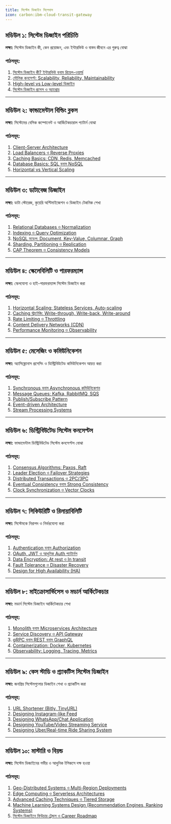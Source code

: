 ```yaml
---
title: সিস্টেম ডিজাইন সিলেবাস
icon: carbon:ibm-cloud-transit-gateway
---
```


## মডিউল ১: সিস্টেম ডিজাইন পরিচিতি

**লক্ষ্য:** সিস্টেম ডিজাইন কী, কেন প্রয়োজন, এবং ইন্টারভিউ ও বাস্তব জীবনে এর গুরুত্ব বোঝা

### পাঠসমূহ:
1. [সিস্টেম ডিজাইন কী? ইন্টারভিউ বনাম রিয়েল-ওয়ার্ল্ড](/system-design/what-is-system-design)
2. [মৌলিক কনসেপ্ট: Scalability, Reliability, Maintainability](/system-design/basics)
3. [High-level vs Low-level ডিজাইন](/system-design/levels)
4. [সিস্টেম ডিজাইন প্রসেস ও অ্যাপ্রোচ](/system-design/process)

---

## মডিউল ২: ফান্ডামেন্টাল বিল্ডিং ব্লকস

**লক্ষ্য:** সিস্টেমের বেসিক কম্পোনেন্ট ও আর্কিটেকচারাল প্যাটার্ন বোঝা

### পাঠসমূহ:
1. [Client-Server Architecture](/system-design/client-server)
2. [Load Balancers ও Reverse Proxies](/system-design/load-balancers)
3. [Caching Basics: CDN, Redis, Memcached](/system-design/caching)
4. [Database Basics: SQL বনাম NoSQL](/system-design/databases)
5. [Horizontal vs Vertical Scaling](/system-design/scaling)

---

## মডিউল ৩: ডাটাবেজ ডিজাইন

**লক্ষ্য:** ডাটা স্টোরেজ, কুয়েরি অপ্টিমাইজেশন ও ডিজাইন টেকনিক শেখা

### পাঠসমূহ:
1. [Relational Databases ও Normalization](/system-design/rdbms)
2. [Indexing ও Query Optimization](/system-design/indexing)
3. [NoSQL মডেল: Document, Key-Value, Columnar, Graph](/system-design/nosql)
4. [Sharding, Partitioning ও Replication](/system-design/sharding-replication)
5. [CAP Theorem ও Consistency Models](/system-design/cap-theorem)

---

## মডিউল ৪: স্কেলেবিলিটি ও পারফরম্যান্স

**লক্ষ্য:** স্কেলযোগ্য ও হাই-পারফরম্যান্স সিস্টেম ডিজাইন করা

### পাঠসমূহ:
1. [Horizontal Scaling: Stateless Services, Auto-scaling](/system-design/horizontal-scaling)
2. [Caching স্ট্রাটেজি: Write-through, Write-back, Write-around](/system-design/caching-strategies)
3. [Rate Limiting ও Throttling](/system-design/rate-limiting)
4. [Content Delivery Networks (CDN)](/system-design/cdn)
5. [Performance Monitoring ও Observability](/system-design/observability)

---

## মডিউল ৫: মেসেজিং ও কমিউনিকেশন

**লক্ষ্য:** অ্যাসিঙ্ক্রোনাস প্রসেসিং ও ডিস্ট্রিবিউটেড কমিউনিকেশন আয়ত্ত করা

### পাঠসমূহ:
1. [Synchronous বনাম Asynchronous কমিউনিকেশন](/system-design/sync-vs-async)
2. [Message Queues: Kafka, RabbitMQ, SQS](/system-design/message-queues)
3. [Publish/Subscribe Pattern](/system-design/pub-sub)
4. [Event-driven Architecture](/system-design/event-driven)
5. [Stream Processing Systems](/system-design/stream-processing)

---

## মডিউল ৬: ডিস্ট্রিবিউটেড সিস্টেম কনসেপ্টস

**লক্ষ্য:** ফান্ডামেন্টাল ডিস্ট্রিবিউটেড সিস্টেম কনসেপ্টস বোঝা

### পাঠসমূহ:
1. [Consensus Algorithms: Paxos, Raft](/system-design/consensus)
2. [Leader Election ও Failover Strategies](/system-design/leader-election)
3. [Distributed Transactions ও 2PC/3PC](/system-design/distributed-transactions)
4. [Eventual Consistency বনাম Strong Consistency](/system-design/consistency-models)
5. [Clock Synchronization ও Vector Clocks](/system-design/vector-clocks)

---

## মডিউল ৭: সিকিউরিটি ও রিলায়াবিলিটি

**লক্ষ্য:** সিস্টেমকে নিরাপদ ও নির্ভরযোগ্য করা

### পাঠসমূহ:
1. [Authentication বনাম Authorization](/system-design/authentication)
2. [OAuth, JWT ও আধুনিক Auth প্যাটার্নস](/system-design/oauth-jwt)
3. [Data Encryption: At rest ও In transit](/system-design/encryption)
4. [Fault Tolerance ও Disaster Recovery](/system-design/fault-tolerance)
5. [Design for High Availability (HA)](/system-design/high-availability)

---

## মডিউল ৮: মাইক্রোসার্ভিসেস ও মডার্ন আর্কিটেকচার

**লক্ষ্য:** মডার্ন সিস্টেম ডিজাইন আর্কিটেকচার শেখা

### পাঠসমূহ:
1. [Monolith বনাম Microservices Architecture](/system-design/monolith-vs-microservices)
2. [Service Discovery ও API Gateway](/system-design/service-discovery)
3. [gRPC বনাম REST বনাম GraphQL](/system-design/api-design)
4. [Containerization: Docker, Kubernetes](/system-design/containerization)
5. [Observability: Logging, Tracing, Metrics](/system-design/observability-advanced)

---

## মডিউল ৯: কেস স্টাডি ও প্র্যাকটিস সিস্টেম ডিজাইন

**লক্ষ্য:** জনপ্রিয় সিস্টেমগুলোর ডিজাইন শেখা ও প্র্যাকটিস করা

### পাঠসমূহ:
1. [URL Shortener (Bitly, TinyURL)](/system-design/url-shortener)
2. [Designing Instagram-like Feed](/system-design/instagram-feed)
3. [Designing WhatsApp/Chat Application](/system-design/chat-app)
4. [Designing YouTube/Video Streaming Service](/system-design/video-streaming)
5. [Designing Uber/Real-time Ride Sharing System](/system-design/ride-sharing)

---

## মডিউল ১০: মাস্টারি ও বিয়ন্ড

**লক্ষ্য:** সিস্টেম ডিজাইনের গভীর ও আধুনিক টপিকসে দক্ষ হওয়া

### পাঠসমূহ:
1. [Geo-Distributed Systems ও Multi-Region Deployments](/system-design/geo-distributed)
2. [Edge Computing ও Serverless Architectures](/system-design/serverless-edge)
3. [Advanced Caching Techniques ও Tiered Storage](/system-design/advanced-caching)
4. [Machine Learning Systems Design (Recommendation Engines, Ranking Systems)](/system-design/ml-systems)
5. [সিস্টেম ডিজাইনে ফিউচার ট্রেন্ডস ও Career Roadmap](/system-design/future-trends)
